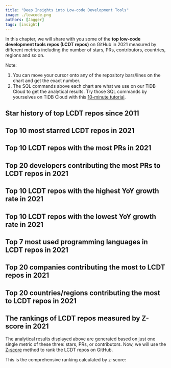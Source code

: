 ```yaml
---
title: "Deep Insights into Low-code Development Tools"
image: ./lowcode.png
authors: [Jagger]
tags: [insight]
---
```



In this chapter, we will share with you some of the **top low-code development tools repos (LCDT repos)** on GitHub in 2021 measured by different metrics including the number of stars, PRs, contributors, countries, regions and so on. 

<!--truncate-->

Note: 
1. You can move your cursor onto any of the repository bars/lines on the chart and get the exact number. 
2. The SQL commands above each chart are what we use on our TiDB Cloud to get the analytical results. Try those SQL commands by yourselves on TiDB Cloud with this [10-minute tutorial](/blog/try-it-yourself/).

## Star history of top LCDT repos since 2011

<CommonChart
  chart='dynamic-stars'
  category='archive-2021-top10-star-racing'
  formatSql={false}
  repo='nocode_repos'
/>

## Top 10 most starred LCDT repos in 2021

<CommonChart
  chart='barchart'
  category='archive-2021-top10-by-stars'
  n={10}
  formatSql={false}
  categoryIndex='repo_name'
  valueIndex='stars'
  seriesName='Stars'
  repo='nocode_repos'
/>

## Top 10 LCDT repos with the most PRs in 2021

<CommonChart
  chart='barchart'
  category='archive-2021-top10-by-prs'
  n={20}
  formatSql={false}
  categoryIndex='repo_name'
  valueIndex='num'
  seriesName='PRs'
  repo='nocode_repos'
/>

## Top 20 developers contributing the most PRs to LCDT repos in 2021

<CommonChart
  chart='barchart'
  category='archive-2021-top20-by-developers'
  formatSql={false}
  categoryIndex='actor_login'
  valueIndex='pr_count'
  categoryType='owner'
  seriesName='PRs'
  repo='nocode_repos'
/>

## Top 10 LCDT repos with the highest YoY growth rate in 2021

<CommonChart
  chart='yoychart'
  category='archive-2021-top20-by-stars-yoy'
  formatSql={false}
  repo='nocode_repos'
/>

## Top 10 LCDT repos with the lowest YoY growth rate in 2021

<CommonChart
  chart='yoychart'
  category='archive-2021-bottom10-by-yoy'
  formatSql={false}
  repo='nocode_repos'
/>

## Top 7 most used programming languages in LCDT repos in 2021

<CommonChart
  chart='barchart'
  category='archive-2021-top5-by-languages'
  formatSql={false}
  categoryIndex='language'
  valueIndex='COUNT(*)'
  categoryType='lang'
  seriesName='PRs'
  repo='nocode_repos'
/>

## Top 20 companies contributing the most to LCDT repos in 2021

<CommonChart
  chart='barchart'
  category='archive-2021-top20-by-companies'
  formatSql={false}
  categoryIndex='company'
  valueIndex='users_count'
  seriesName='Contributors'
  categoryType={false}
  repo='nocode_repos'
/>

## Top 20 countries/regions contributing the most to LCDT repos in 2021

<CommonChart
  chart='worldmapchart'
  category='archive-2021-top10-by-regions'
  formatSql={false}
  categoryIndex='country_code'
  valueIndex='users_count'
  seriesName='Contributors'
  repo='nocode_repos'
/>

## The rankings of LCDT repos measured by Z-score in 2021

The analytical results displayed above are generated based on just one single metric of these three: stars, PRs, or contributors. Now, we will use the [Z-score](https://en.wikipedia.org/wiki/Standard_score) method to rank the LCDT repos on GitHub. 

This is the comprehensive ranking calculated by z-score:

<CommonChart
  chart='zscorechart'
  category='archive-2021-archive-ranking'
  formatSql={false}
  repo='nocode_repos'
/>

